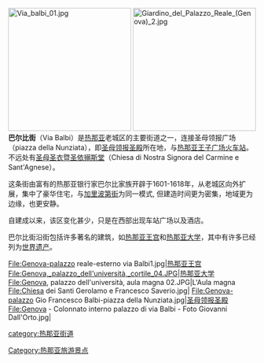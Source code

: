 [[File:Via_balbi_01.jpg|250px]]
[[File:Giardino_del_Palazzo_Reale_(Genova)_2.jpg|250px]]
'''巴尔比街'''（Via Balbi）是[[热那亚|热那亚]]老城区的主要街道之一，连接圣母领报广场（piazza della Nunziata），即[[圣母领报圣殿_(热那亚)|圣母领报圣殿]]所在地，与[[热那亚王子广场火车站|热那亚王子广场火车站]]。不远处有[[圣母圣衣暨圣依搦斯堂|圣母圣衣暨圣依搦斯堂]]（Chiesa di Nostra Signora del Carmine e Sant'Agnese）。

这条街由富有的热那亚银行家巴尔比家族开辟于1601-1618年，从老城区向外扩展，集中了豪华住宅，与[[加里波第街_(热那亚)|加里波第街]]为同一模式, 但建造时间更为密集，地域更为边缘，也更安静。

自建成以来，该区变化甚少，只是在西部出现车站广场以及酒店。

巴尔比街沿街包括许多著名的建筑，如[[热那亚王宫|热那亚王宫]]和[[热那亚大学|热那亚大学]]，其中有许多已经列为[[世界遗产|世界遗产]]。 

<gallery>
File:Genova-palazzo reale-esterno via Balbi1.jpg|[[热那亚王宫|热那亚王宫]]
File:Genova,_palazzo_dell'università,_cortile_04.JPG|[[热那亚大学|热那亚大学]]
File:Genova, palazzo dell'università, aula magna 02.JPG|L'Aula magna
File:Chiesa dei Santi Gerolamo e Francesco Saverio.jpg| 
File:Genova-palazzo Gio Francesco Balbi-piazza della Nunziata.jpg|[[圣母领报圣殿_(热那亚)|圣母领报圣殿]]
File:Genova - Colonnato interno palazzo di via Balbi - Foto Giovanni Dall'Orto.jpg|
</gallery>

[[category:热那亚街道|category:热那亚街道]]
[[Category:热那亚旅游景点|Category:热那亚旅游景点]]
